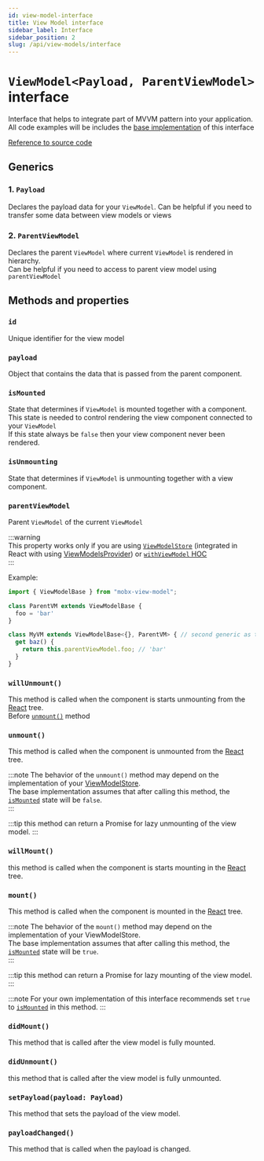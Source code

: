 ```yaml
---
id: view-model-interface
title: View Model interface
sidebar_label: Interface
sidebar_position: 2
slug: /api/view-models/interface
---
```


# `ViewModel<Payload, ParentViewModel>` interface  

Interface that helps to integrate part of MVVM pattern into your application.  
All code examples will be includes the [base implementation](/api/view-models/base-implementation) of this interface  

[Reference to source code](/src/view-model/view-model.ts)  


## Generics  

### 1. `Payload`  
Declares the payload data for your `ViewModel`.
Can be helpful if you need to transfer some data between view models or views   

### 2. `ParentViewModel`   
Declares the parent `ViewModel` where current `ViewModel` is rendered in hierarchy.  
Can be helpful if you need to access to parent view model using `parentViewModel`  

## Methods and properties  

### `id`  
Unique identifier for the view model  

### `payload`  
Object that contains the data that is passed from the parent component.  

### `isMounted`  
State that determines if `ViewModel` is mounted together with a component.  
This state is needed to control rendering the view component connected to your `ViewModel`  
If this state always be `false` then your view component never been rendered.  

### `isUnmounting`  
State that determines if `ViewModel` is unmounting together with a view component.  

### `parentViewModel`   
Parent `ViewModel` of the current `ViewModel`  

:::warning   
This property works only if you are using [`ViewModelStore`](/api/view-model-store/interface) (integrated in React with using [ViewModelsProvider](/react/api/view-models-provider)) or [`withViewModel` HOC](/react/api/with-view-model)  
:::

Example:   
```ts
import { ViewModelBase } from "mobx-view-model";

class ParentVM extends ViewModelBase {
  foo = 'bar'
}

class MyVM extends ViewModelBase<{}, ParentVM> { // second generic as type for parent view model
  get baz() {
    return this.parentViewModel.foo; // 'bar'
  }
}
```

### `willUnmount()`  
This method is called when the component is starts unmounting from the [React](https://react.dev) tree.  
Before [`unmount()`](#unmount) method  

### `unmount()`  
This method is called when the component is unmounted from the [React](https://react.dev) tree.  

:::note The behavior of the `unmount()` method may depend on the implementation of your [ViewModelStore](/api/view-model-store/interface).  
The base implementation assumes that after calling this method, the [`isMounted`](#ismounted) state will be `false`.  
:::

:::tip
this method can return a Promise for lazy unmounting of the view model.
:::

### `willMount()`  
this method is called when the component is starts mounting in the [React](https://react.dev) tree.  

### `mount()`  
This method is called when the component is mounted in the [React](https://react.dev) tree.  

:::note The behavior of the `mount()` method may depend on the implementation of your ViewModelStore.  
The base implementation assumes that after calling this method, the [`isMounted`](#ismounted) state will be `true`.  
:::

:::tip
this method can return a Promise for lazy mounting of the view model.
:::


:::note
For your own implementation of this interface recommends set `true` to [`isMounted`](#ismounted) in this method.
:::

### `didMount()`  
This method that is called after the view model is fully mounted.  

### `didUnmount()`  
this method that is called after the view model is fully unmounted.  

### `setPayload(payload: Payload)`  
This method that sets the payload of the view model.  

### `payloadChanged()`  
This method that is called when the payload is changed.  
